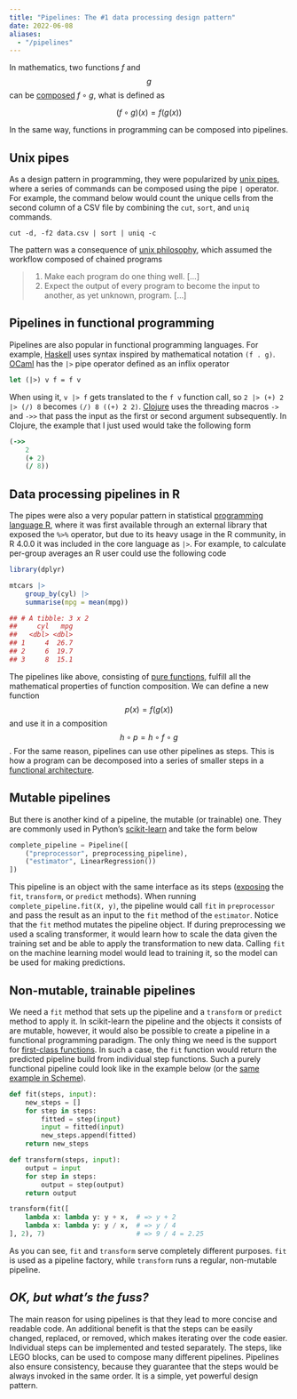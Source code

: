 ```yaml
---
title: "Pipelines: The #1 data processing design pattern"
date: 2022-06-08
aliases:
  - "/pipelines"
---
```


In mathematics, two functions $f$ and $$g$$ can be [composed] $f \circ g$, what is defined as

$$
(f \circ g)(x) = f(g(x))
$$

In the same way, functions in programming can be composed into pipelines.

## Unix pipes

As a design pattern in programming, they were popularized by [unix pipes], where a series of commands can be
composed using the pipe `|` operator. For example, the command below would count the unique cells from the second
column of a CSV file by combining the `cut`, `sort`, and `uniq` commands.

```shell
cut -d, -f2 data.csv | sort | uniq -c
```

The pattern was a consequence of [unix philosophy], which assumed the workflow composed
of chained programs

> 1. Make each program do one thing well. [...]
> 2. Expect the output of every program to become the input to another, as yet unknown, program. [...]

## Pipelines in functional programming

Pipelines are also popular in functional programming languages. For example, [Haskell] uses syntax inspired by mathematical
notation `(f . g)`. [OCaml] has the `|>` pipe operator defined as an inflix operator

```ocaml
let (|>) v f = f v
```

When using it, `v |> f` gets translated to the `f v` function call, so `2 |> (+) 2 |> (/) 8` becomes
`(/) 8 ((+) 2 2)`. [Clojure] uses the threading macros `->` and `->>` that pass the input as
the first or second argument subsequently. In Clojure, the example that I just used would take
the following form

```clojure
(->>
    2
    (+ 2)
    (/ 8))
```

## Data processing pipelines in R

The pipes were also a very popular pattern in statistical [programming language R], where it was first available through
an external library that exposed the `%>%` operator, but due to its heavy usage in the R community, in R 4.0.0 it was
included in the core language as `|>`. For example, to calculate per-group averages an R user could use the following
code

```r
library(dplyr)

mtcars |>
    group_by(cyl) |>
    summarise(mpg = mean(mpg))

## # A tibble: 3 x 2
##     cyl   mpg
##   <dbl> <dbl>
## 1     4  26.7
## 2     6  19.7
## 3     8  15.1
```

The pipelines like above, consisting of [pure functions], fulfill all the mathematical properties of function
composition. We can define a new function $$p(x) = f(g(x))$$ and use it in a composition $$h \circ p = h \circ f \circ g$$.
For the same reason, pipelines can use other pipelines as steps. This is how a program can be decomposed into a series
of smaller steps in a [functional architecture].

## Mutable pipelines

But there is another kind of a pipeline, the mutable (or trainable) one. They are commonly used in Python's [scikit-learn]
and take the form below

```python
complete_pipeline = Pipeline([
    ("preprocessor", preprocessing_pipeline),
    ("estimator", LinearRegression())
])
```

This pipeline is an object with the same interface as its steps ([exposing] the `fit`, `transform`, or `predict` methods).
When running `complete_pipeline.fit(X, y)`, the pipeline would call `fit` in `preprocessor` and pass the result as an
input to the `fit` method of the `estimator`. Notice that the `fit` method mutates the pipeline object. If during
preprocessing we used a scaling transformer, it would learn how to scale the data given the training set and be able
to apply the transformation to new data. Calling `fit` on the machine learning model would lead to training it, so
the model can be used for making predictions.

## Non-mutable, trainable pipelines

We need a `fit` method that sets up the pipeline and a `transform` or `predict` method to apply it.
In scikit-learn the pipeline and the objects it consists of are mutable, however, it would also be possible to create
a pipeline in a functional programming paradigm. The only thing we need is the support for [first-class functions].
In such a case, the `fit` function would return the predicted pipeline build from individual step functions.
Such a purely functional pipeline could look like in the example below (or the [same example in Scheme](https://github.com/twolodzko/twolodzko.github.io/blob/main/snippets/pipeline.scm)).

```python
def fit(steps, input):
    new_steps = []
    for step in steps:
        fitted = step(input)
        input = fitted(input)
        new_steps.append(fitted)
    return new_steps

def transform(steps, input):
    output = input
    for step in steps:
        output = step(output)
    return output

transform(fit([
    lambda x: lambda y: y + x,  # => y + 2
    lambda x: lambda y: y / x,  # => y / 4
], 2), 7)                       # => 9 / 4 = 2.25
```

As you can see, `fit` and `transform` serve completely different purposes. `fit` is used as a pipeline factory,
while `transform` runs a regular, non-mutable pipeline.

## *OK, but what's the fuss?*

The main reason for using pipelines is that they lead to more concise and readable code.
An additional benefit is that the steps can be easily changed, replaced, or removed, which makes iterating over the
code easier. Individual steps can be implemented and tested separately. The steps, like LEGO blocks, can be used to
compose many different pipelines. Pipelines also ensure consistency, because they guarantee that the steps would be
always invoked in the same order. It is a simple, yet powerful design pattern.


 [composed]: https://en.wikipedia.org/wiki/Function_composition
 [pure functions]: https://en.wikipedia.org/wiki/Pure_function
 [unix pipes]: https://en.wikipedia.org/wiki/Pipeline_(Unix)
 [unix philosophy]: https://en.wikipedia.org/wiki/Unix_philosophy
 [haskell]: https://wiki.haskell.org/Function_composition
 [ocaml]: https://stackoverflow.com/questions/8986010/is-it-possible-to-use-pipes-in-ocaml
 [clojure]: https://clojure.org/guides/threading_macros
 [programming language r]: https://www.r-bloggers.com/2021/05/the-new-r-pipe/
 [functional architecture]: https://www.goodreads.com/book/show/34921689-domain-modeling-made-functional
 [scikit-learn]: https://mahmoudyusof.github.io/general/scikit-learn-pipelines/
 [exposing]: https://scikit-learn.org/stable/modules/generated/sklearn.pipeline.Pipeline.html
 [python's]: https://www.youtube.com/watch?v=BFaadIqWlAg
 [first-class functions]: https://en.wikipedia.org/wiki/First-class_function
